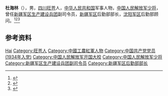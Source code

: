 '''杜海林'''（{{bd|1917年||1986年|}}），男，[[四川|四川]][[旺苍|旺苍]]人，[[中华人民共和国|中华人民共和国]]军事人物，[[中国人民解放军少将|中国人民解放军少将]]，曾任[[新疆军区生产建设兵团|新疆军区生产建设兵团]]副司令员，[[新疆军区|新疆军区]]后勤部部长，[[沈阳军区|沈阳军区]]后勤部顾问。<ref>{{Cite book|title=中国抗日战争人物大词典|author=刘景泉主编; 沈久泉, 王凯捷, 李卓副主编|publisher=天津大学出版社|year=1999|isbn=|location=|pages=}}</ref><ref>{{Cite book|title=中华军事人物大辞典|author=吴如蒿著; 陈策才, 张光彩, 赵功德等副主编|publisher=新华出版社|year=1989|isbn=|location=北京|pages=}}</ref><ref>{{Cite web|title=杜海林|url=http://www.scgw.gov.cn/Detail.aspx?id=20141107151343781|accessdate=2020-10-14|work=旺苍人民政府|archive-date=2020-10-17|archive-url=https://web.archive.org/web/20201017051408/http://www.scgw.gov.cn/Detail.aspx?id=20141107151343781|dead-url=no}}</ref>

== 参考资料 ==
{{reflist}}

{{中国人物小作品}}

{{Authority control}}
{{DEFAULTSORT:Du杜}}
[[Category:杜姓|Hai]]
[[Category:旺苍人|Category:旺苍人]]
[[Category:中國工農紅軍人物|Category:中國工農紅軍人物]]
[[Category:中国共产党党员_(1934年入党)|Category:中国共产党党员 (1934年入党)]]
[[Category:中国人民解放军开国大校|Category:中国人民解放军开国大校]]
[[Category:中国人民解放军少将|Category:中国人民解放军少将]]
[[Category:新疆军区生产建设兵团副司令员|Category:新疆军区生产建设兵团副司令员]]
[[Category:新疆军区后勤部部长|Category:新疆军区后勤部部长]]